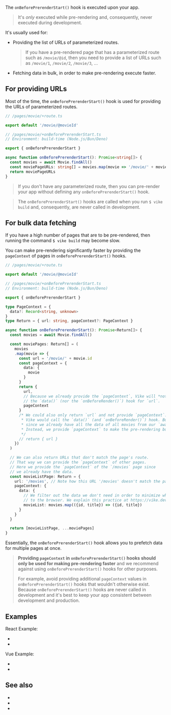 
<ConfigSpec
  env="build-time (Node.js/Bun/Deno)"
/>

The `onBeforePrerenderStart()` hook is executed upon <Link text="pre-rendering" href="/pre-rendering" /> your app.

> It's *only* executed while pre-rendering and, consequently, never executed during development.

It's usually used for:
 - Providing the list of URLs of parameterized routes.
   > If you have a <Link href="/pre-rendering">pre-rendered page</Link> that has a parameterized route such as `/movie/@id`, then you need to provide a list of URLs such as `/movie/1`, `/movie/2`, `/movie/3`, ...
   <PreRenderDynamicRoutes />
 - Fetching data in bulk, in order to make pre-rendering execute faster.


## For providing URLs

Most of the time, the `onBeforePrerenderStart()` hook is used for providing the URLs of parameterized routes.

```ts
// /pages/movie/+route.ts

export default '/movie/@movieId'
```

```ts
// /pages/movie/+onBeforePrerenderStart.ts
// Environment: build-time (Node.js/Bun/Deno)

export { onBeforePrerenderStart }

async function onBeforePrerenderStart(): Promise<string[]> {
  const movies = await Movie.findAll()
  const moviePageURLs: string[] = movies.map(movie => '/movie/' + movie.id)
  return moviePageURLs
}
```

> If you don't have any parameterized route,
> then you can pre-render your app without defining any `onBeforePrerenderStart()` hook.

> The `onBeforePrerenderStart()` hooks are called when you run <code>$ vike build</code> and, consequently, are never called in development.


## For bulk data fetching

If you have a high number of pages that are to be pre-rendered, then running the command <code>$ vike build</code> may become slow.

You can make pre-rendering significantly faster by providing the <Link href="/pageContext">`pageContext`</Link> of pages in `onBeforePrerenderStart()` hooks.

```ts
// /pages/movie/+route.ts

export default '/movie/@movieId'
```

```ts
// /pages/movie/+onBeforePrerenderStart.ts
// Environment: build-time (Node.js/Bun/Deno)

export { onBeforePrerenderStart }

type PageContext = {
  data?: Record<string, unknown>
}
type Return = { url: string, pageContext?: PageContext }

async function onBeforePrerenderStart(): Promise<Return[]> {
  const movies = await Movie.findAll()

  const moviePages: Return[] = (
    movies
    .map(movie => {
      const url = '/movie/' + movie.id
      const pageContext = {
        data: {
          movie
        }
      }
      return {
        url,
        // Because we already provide the `pageContext`, Vike will *not* call
        // the `data()` (nor the `onBeforeRender()`) hook for `url`.
        pageContext
      }
      /* We could also only return `url` and not provide `pageContext`. In that case
       * Vike would call the `data()` (and `onBeforeRender()`) hook. But that would be wasteful
       * since we already have all the data of all movies from our `await Movie.findAll()` call.
       * Instead, we provide `pageContext` to make the pre-rendering build step faster.
       */
      // return { url }
    })
  )

  // We can also return URLs that don't match the page's route.
  // That way we can provide the `pageContext` of other pages.
  // Here we provide the `pageContext` of the `/movies` page since
  // we already have the data.
  const movieListPage: Return = {
    url: '/movies', // Note how this URL '/movies' doesn't match the page's route /movie/@movieId
    pageContext: {
      data: {
        // We filter out the data we don't need in order to minimize what is sent
        // to the browser. We explain this practice at https://vike.dev/data-fetching
        movieList: movies.map(({id, title}) => ({id, title})
      }
    }
  }

  return [movieListPage, ...moviePages]
}
```

Essentially, the `onBeforePrerenderStart()` hook allows you to prefetch data for multiple pages at once.

> <p><b>Providing <code>pageContext</code> in <code>onBeforePrerenderStart()</code> hooks should only be used for making pre-rendering faster</b> and
> we recommend against using <code>onBeforePrerenderStart()</code> hooks for other purposes.</p>
>
> For example, avoid providing additional `pageContext` values in `onBeforePrerenderStart()` hooks that wouldn't otherwise exist. Because `onBeforePrerenderStart()` hooks are never called in development and it's best to keep your app consistent between development and production.


## Examples

React Example:
 - <RepoLink path='/examples/react-full/pages/star-wars/index/+onBeforePrerenderStart.ts' />
 - <RepoLink path='/examples/react-full/pages/hello/+onBeforePrerenderStart.ts' />

Vue Example:
 - <RepoLink path='/examples/vue-full/pages/star-wars/index/+onBeforePrerenderStart.ts' />
 - <RepoLink path='/examples/vue-full/pages/hello/+onBeforePrerenderStart.ts' />


## See also

- <Link href="/pre-rendering" />
- <Link href="/onPrerenderStart" />
- <Link href="/hooks" />
